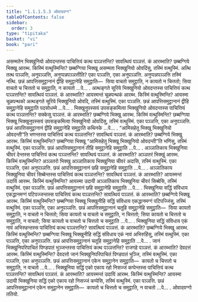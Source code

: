 ```yaml
---
title: "1.1.1.5.3 ओवादवग्ग"
tableOfContents: false
sidebar:
  order: 3
type: "tipitaka"
basket: "vi"
book: "pari"
---
```



<DynamicBreadcrumb />

<Division number="74" book="pari">

<Paragraph number="141" book="pari">
असम्मतेन भिक्खुनियो ओवदन्तस्स पाचित्तियं कत्थ पञ्ञत्तन्ति? सावत्थियं पञ्ञत्तं. कं आरब्भाति? छब्बग्गिये भिक्खू आरब्भ. किस्मिं वत्थुस्मिन्ति? छब्बग्गिया भिक्खू असम्मता भिक्खुनियो ओवदिंसु, तस्मिं वत्थुस्मिं. अत्थि तत्थ पञ्ञत्ति, अनुपञ्ञत्ति, अनुप्पन्नपञ्ञत्तीति? एका पञ्ञत्ति, एका अनुपञ्ञत्ति. अनुप्पन्नपञ्ञत्ति तस्मिं नत्थि. छन्नं आपत्तिसमुट्ठानानं द्वीहि समुट्ठानेहि समुट्ठाति—  सिया वाचतो समुट्ठाति, न कायतो न चित्ततो; सिया वाचतो च चित्ततो च समुट्ठाति, न कायतो …पे… .
</Paragraph>

</Division>
<Division number="75" book="pari">

<Paragraph number="142" book="pari">
अत्थङ्गते सूरिये भिक्खुनियो ओवदन्तस्स पाचित्तियं कत्थ पञ्ञत्तन्ति? सावत्थियं पञ्ञत्तं. कं आरब्भाति? आयस्मन्तं चूळपन्थकं आरब्भ. किस्मिं वत्थुस्मिन्ति? आयस्मा चूळपन्थको अत्थङ्गते सूरिये भिक्खुनियो ओवदि, तस्मिं वत्थुस्मिं. एका पञ्ञत्ति. छन्नं आपत्तिसमुट्ठानानं द्वीहि समुट्ठानेहि समुट्ठाति पदसोधम्मे …पे… .
</Paragraph>

</Division>
<Division number="76" book="pari">

<Paragraph number="143" book="pari">
भिक्खुनुपस्सयं उपसङ्कमित्वा भिक्खुनियो ओवदन्तस्स पाचित्तियं कत्थ पञ्ञत्तन्ति? सक्केसु पञ्ञत्तं. कं आरब्भाति? छब्बग्गिये भिक्खू आरब्भ. किस्मिं वत्थुस्मिन्ति? छब्बग्गिया भिक्खू भिक्खुनुपस्सयं उपसङ्कमित्वा भिक्खुनियो ओवदिंसु, तस्मिं वत्थुस्मिं. एका पञ्ञत्ति, एका अनुपञ्ञत्ति. छन्नं आपत्तिसमुट्ठानानं द्वीहि समुट्ठानेहि समुट्ठाति कथिनके …पे… .
</Paragraph>

</Division>
<Division number="77" book="pari">

<Paragraph number="144" book="pari">
“आमिसहेतु भिक्खू भिक्खुनियो ओवदन्ती”ति भणन्तस्स पाचित्तियं कत्थ पञ्ञत्तन्ति? सावत्थियं पञ्ञत्तं. कं आरब्भाति? छब्बग्गिये भिक्खू आरब्भ. किस्मिं वत्थुस्मिन्ति? छब्बग्गिया भिक्खू “आमिसहेतु भिक्खू भिक्खुनियो ओवदन्ती”ति भणिंसु, तस्मिं वत्थुस्मिं. एका पञ्ञत्ति. छन्नं आपत्तिसमुट्ठानानं तीहि समुट्ठानेहि समुट्ठाति …पे… .
</Paragraph>

</Division>
<Division number="78" book="pari">

<Paragraph number="145" book="pari">
अञ्ञातिकाय भिक्खुनिया चीवरं देन्तस्स पाचित्तियं कत्थ पञ्ञत्तन्ति? सावत्थियं पञ्ञत्तं. कं आरब्भाति? अञ्ञतरं भिक्खुं आरब्भ. किस्मिं वत्थुस्मिन्ति? अञ्ञतरो भिक्खु अञ्ञातिकाय भिक्खुनिया चीवरं अदासि, तस्मिं वत्थुस्मिं. एका पञ्ञत्ति, एका अनुपञ्ञत्ति. छन्नं आपत्तिसमुट्ठानानं छहि समुट्ठानेहि समुट्ठाति …पे… .
</Paragraph>

</Division>
<Division number="79" book="pari">

<Paragraph number="146" book="pari">
अञ्ञातिकाय भिक्खुनिया चीवरं सिब्बेन्तस्स पाचित्तियं कत्थ पञ्ञत्तन्ति? सावत्थियं पञ्ञत्तं. कं आरब्भाति? आयस्मन्तं उदायिं आरब्भ. किस्मिं वत्थुस्मिन्ति? आयस्मा उदायी अञ्ञातिकाय भिक्खुनिया चीवरं सिब्बेसि, तस्मिं वत्थुस्मिं. एका पञ्ञत्ति. छन्नं आपत्तिसमुट्ठानानं छहि समुट्ठानेहि समुट्ठाति …पे… .
</Paragraph>

</Division>
<Division number="80" book="pari">

<Paragraph number="147" book="pari">
भिक्खुनिया सद्धिं संविधाय एकद्धानमग्गं पटिपज्जन्तस्स पाचित्तियं कत्थ पञ्ञत्तन्ति? सावत्थियं पञ्ञत्तं. कं आरब्भाति? छब्बग्गिये भिक्खू आरब्भ. किस्मिं वत्थुस्मिन्ति? छब्बग्गिया भिक्खू भिक्खुनीहि सद्धिं संविधाय एकद्धानमग्गं पटिपज्जिंसु, तस्मिं वत्थुस्मिं. एका पञ्ञत्ति, एका अनुपञ्ञत्ति. छन्नं आपत्तिसमुट्ठानानं चतूहि समुट्ठानेहि समुट्ठाति—  सिया कायतो समुट्ठाति, न वाचतो न चित्ततो; सिया कायतो च वाचतो च समुट्ठाति, न चित्ततो; सिया कायतो च चित्ततो च समुट्ठाति, न वाचतो; सिया कायतो च वाचतो च चित्ततो च समुट्ठाति …पे… .
</Paragraph>

</Division>
<Division number="81" book="pari">

<Paragraph number="148" book="pari">
भिक्खुनिया सद्धिं संविधाय एकं नावं अभिरुहन्तस्स पाचित्तियं कत्थ पञ्ञत्तन्ति? सावत्थियं पञ्ञत्तं. कं आरब्भाति? छब्बग्गिये भिक्खू आरब्भ. किस्मिं वत्थुस्मिन्ति? छब्बग्गिया भिक्खू भिक्खुनीहि सद्धिं संविधाय एकं नावं अभिरुहिंसु, तस्मिं वत्थुस्मिं. एका पञ्ञत्ति, एका अनुपञ्ञत्ति. छन्नं आपत्तिसमुट्ठानानं चतूहि समुट्ठानेहि समुट्ठाति …पे… .
</Paragraph>

</Division>
<Division number="82" book="pari">

<Paragraph number="149" book="pari">
जानं भिक्खुनिपरिपाचितं पिण्डपातं भुञ्जन्तस्स पाचित्तियं कत्थ पञ्ञत्तन्ति? राजगहे पञ्ञत्तं. कं आरब्भाति? देवदत्तं आरब्भ. किस्मिं वत्थुस्मिन्ति? देवदत्तो जानं भिक्खुनिपरिपाचितं पिण्डपातं भुञ्जि, तस्मिं वत्थुस्मिं. एका पञ्ञत्ति, एका अनुपञ्ञत्ति. छन्नं आपत्तिसमुट्ठानानं एकेन समुट्ठानेन समुट्ठाति—  कायतो च चित्ततो च समुट्ठाति, न वाचतो …पे… .
</Paragraph>

</Division>
<Division number="83" book="pari">

<Paragraph number="150" book="pari">
भिक्खुनिया सद्धिं एको एकाय रहो निसज्जं कप्पेन्तस्स पाचित्तियं कत्थ पञ्ञत्तन्ति? सावत्थियं पञ्ञत्तं. कं आरब्भाति? आयस्मन्तं उदायिं आरब्भ. किस्मिं वत्थुस्मिन्ति? आयस्मा उदायी भिक्खुनिया सद्धिं एको एकाय रहो निसज्जं कप्पेसि, तस्मिं वत्थुस्मिं. एका पञ्ञत्ति. छन्नं आपत्तिसमुट्ठानानं एकेन समुट्ठानेन समुट्ठाति—  कायतो च चित्ततो च समुट्ठाति, न वाचतो …पे… .

</Paragraph>
</Division>

<Paragraph number="151" type="center" book="pari">
ओवादवग्गो ततियो.
</Paragraph>